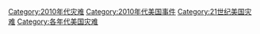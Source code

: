 [[Category:2010年代灾难|Category:2010年代灾难]]
[[Category:2010年代美国事件|Category:2010年代美国事件]]
[[Category:21世纪美国灾难|Category:21世纪美国灾难]]
[[Category:各年代美国灾难|Category:各年代美国灾难]]